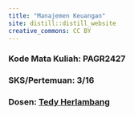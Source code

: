 ```yaml
---
title: "Manajemen Keuangan"
site: distill::distill_website
creative_commons: CC BY
---
```


### Kode Mata Kuliah: PAGR2427

### SKS/Pertemuan: 3/16

### Dosen: [Tedy Herlambang](https://bangtedy.github.io)

